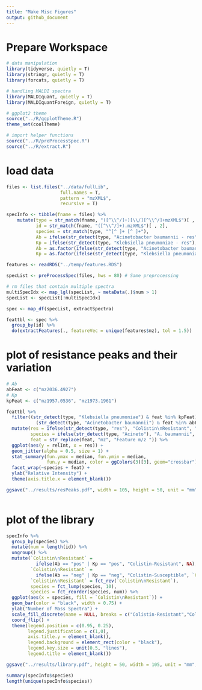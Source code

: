```yaml
---
title: "Make Misc Figures"
output: github_document
---
```


# Prepare Workspace
```r
# data manipulation
library(tidyverse, quietly = T)
library(stringr, quietly = T)
library(forcats, quietly = T)

# handling MALDI spectra
library(MALDIquant, quietly = T)
library(MALDIquantForeign, quietly = T)

# ggplot2 theme
source("../R/ggplotTheme.R")
theme_set(coolTheme)

# import helper functions
source("../R/preProcessSpec.R")
source("../R/extract.R")
```

# load data
```r
files <- list.files("../data/fullLib", 
                    full.names = T, 
                    pattern = "mzXML$",
                    recursive = T)

specInfo <- tibble(fname = files) %>%
    mutate(type = str_match(fname, "([^\\^/]+)[\\/][^\\^/]+mzXML$")[ , 2],
           id = str_match(fname, "([^\\^/]+).mzXML$")[ , 2],
           species = str_match(type, "^[^ ]+ [^ ]+"),
           Ab = ifelse(str_detect(type, "Acinetobacter baumannii - res"), "pos", "other"),
           Kp = ifelse(str_detect(type, "Klebsiella pneumoniae - res"), "pos", "other"),
           Ab = as.factor(ifelse(str_detect(type, "Acinetobacter baumannii - sen"), "neg", Ab)),
           Kp = as.factor(ifelse(str_detect(type, "Klebsiella pneumoniae - sen"), "neg", Kp)))

features <- readRDS("../temp/features.RDS")

specList <- preProcessSpec(files, hws = 80) # Same preprocessing

# rm files that contain multiple spectra
multiSpecIdx <- map_lgl(specList, ~ metaData(.)$num > 1)
specList <- specList[!multiSpecIdx]

spec <- map_df(specList, extractSpectra)

feattbl <- spec %>%
  group_by(id) %>%
  do(extractFeatures(., featureVec = unique(features$mz), tol = 1.5))
```

# plot of resistance peaks and their variation
```r
# Ab
abFeat <- c("mz2036.4927")
# Kp
kpFeat <- c("mz1957.0536", "mz1973.1961")

feattbl %>%
  filter((str_detect(type, "Klebsiella pneumoniae") & feat %in% kpFeat) |
           (str_detect(type, "Acinetobacter baumannii") & feat %in% abFeat)) %>%
  mutate(res = ifelse(str_detect(type, "res"), "Colistin\nResistant", "Colistin\nSusceptible"),
         species = ifelse(str_detect(type, "Acineto"), "A. baumannii", "K. pneumoniae"),
         feat = str_replace(feat, "mz", "Feature m/z ")) %>%
  ggplot(aes(y = relInt, x = res)) +
  geom_jitter(alpha = 0.5, size = 1) +
  stat_summary(fun.ymax = median, fun.ymin = median, 
               fun.y = median, color = ggColors(3)[3], geom="crossbar") +
  facet_wrap(~species + feat) +
  ylab("Relative Intensity") +
  theme(axis.title.x = element_blank())

ggsave("../results/resPeaks.pdf", width = 105, height = 50, unit = "mm", useDingbats = F)
  

```

# plot of the library
```r
specInfo %>% 
  group_by(species) %>%
  mutate(num = length(id)) %>%
  ungroup() %>%
  mutate(`Colistin\nResistant` = 
           ifelse(Ab == "pos" | Kp == "pos", "Colistin-Resistant", NA),
         `Colistin\nResistant` = 
           ifelse(Ab == "neg" | Kp == "neg", "Colistin-Susceptible", `Colistin\nResistant`),
         `Colistin\nResistant` = fct_rev(`Colistin\nResistant`),
         species = fct_lump(species, 10),
         species = fct_reorder(species, num)) %>%
  ggplot(aes(x = species, fill = `Colistin\nResistant`)) +
  geom_bar(color = "black", width = 0.75) +
  ylab("Number of Mass Spectra") +
  scale_fill_discrete(name = NULL, breaks = c("Colistin-Resistant","Colistin-Susceptible")) +
  coord_flip() +
  theme(legend.position = c(0.95, 0.25),
        legend.justification = c(1,0),
        axis.title.y = element_blank(),
        legend.background = element_rect(color = "black"),
        legend.key.size = unit(0.5, "lines"),
        legend.title = element_blank())

ggsave("../results/library.pdf", height = 50, width = 105, unit = "mm", useDingbats = F)

summary(specInfo$species)
length(unique(specInfo$species))
```
